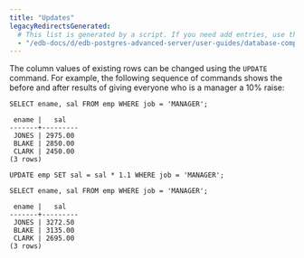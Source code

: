 ```yaml
---
title: "Updates"
legacyRedirectsGenerated:
  # This list is generated by a script. If you need add entries, use the `legacyRedirects` key.
  - "/edb-docs/d/edb-postgres-advanced-server/user-guides/database-compatibility-for-oracle-developers-guide/9.6/Database_Compatibility_for_Oracle_Developers_Guide_v9.6.1.016.html"
---
```


<div id="updates" class="registered_link"></div>

The column values of existing rows can be changed using the `UPDATE` command. For example, the following sequence of commands shows the before and after results of giving everyone who is a manager a 10% raise:

```text
SELECT ename, sal FROM emp WHERE job = 'MANAGER';

 ename |   sal
-------+---------
 JONES | 2975.00
 BLAKE | 2850.00
 CLARK | 2450.00
(3 rows)

UPDATE emp SET sal = sal * 1.1 WHERE job = 'MANAGER';

SELECT ename, sal FROM emp WHERE job = 'MANAGER';

 ename |   sal
-------+---------
 JONES | 3272.50
 BLAKE | 3135.00
 CLARK | 2695.00
(3 rows)
```
